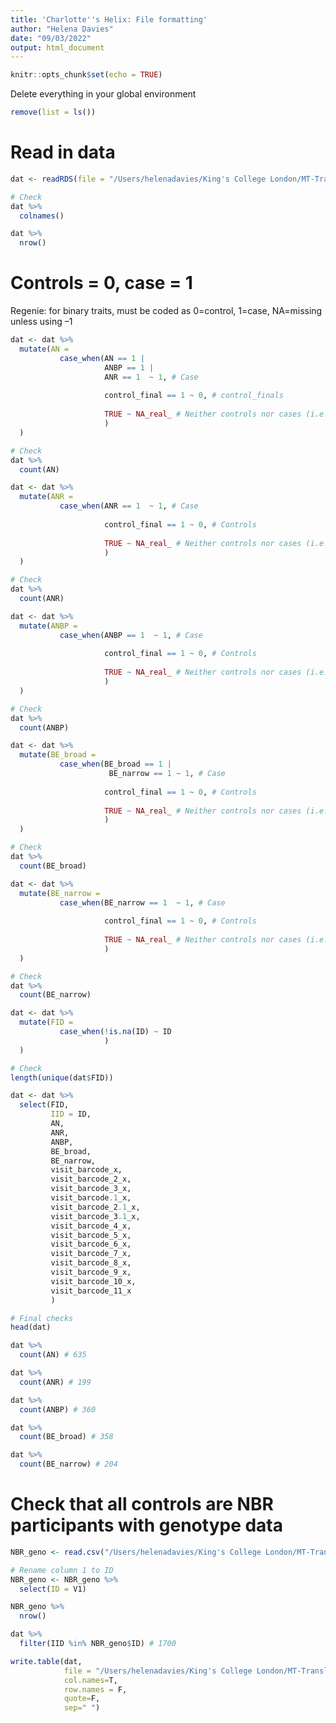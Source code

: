 ```yaml
---
title: 'Charlotte''s Helix: File formatting'
author: "Helena Davies"
date: "09/03/2022"
output: html_document
---
```


```r
knitr::opts_chunk$set(echo = TRUE)
```

Delete everything in your global environment
```r
remove(list = ls())
```

# Read in data
```r
dat <- readRDS(file = "/Users/helenadavies/King's College London/MT-Translational Neuropsychiatric Genomics - Helena_Davies_PhD - Helena_Davies_PhD/PGC_Freeze3_cases/data_cleaned/data_CharlottesHelix_cleaned_case_control2022-03-28.rds")

# Check
dat %>%
  colnames()

dat %>%
  nrow()
```

# Controls = 0, case = 1
Regenie: for binary traits, must be coded as 0=control, 1=case, NA=missing unless using --1
```r
dat <- dat %>%
  mutate(AN =
           case_when(AN == 1 |
                     ANBP == 1 |
                     ANR == 1  ~ 1, # Case
                     
                     control_final == 1 ~ 0, # control_finals 
                     
                     TRUE ~ NA_real_ # Neither controls nor cases (i.e., BE cases)
                     )
  )

# Check
dat %>%
  count(AN)
```

```r
dat <- dat %>%
  mutate(ANR =
           case_when(ANR == 1  ~ 1, # Case
                     
                     control_final == 1 ~ 0, # Controls 
                     
                     TRUE ~ NA_real_ # Neither controls nor cases (i.e., BE cases)
                     )
  )

# Check
dat %>%
  count(ANR)
```

```r
dat <- dat %>%
  mutate(ANBP =
           case_when(ANBP == 1  ~ 1, # Case
                     
                     control_final == 1 ~ 0, # Controls 
                     
                     TRUE ~ NA_real_ # Neither controls nor cases (i.e., BE cases)
                     )
  )

# Check
dat %>%
  count(ANBP)
```

```r
dat <- dat %>%
  mutate(BE_broad =
           case_when(BE_broad == 1 |
                      BE_narrow == 1 ~ 1, # Case
                     
                     control_final == 1 ~ 0, # Controls 
                     
                     TRUE ~ NA_real_ # Neither controls nor cases (i.e., BE cases)
                     )
  )

# Check
dat %>%
  count(BE_broad)
```

```r
dat <- dat %>%
  mutate(BE_narrow =
           case_when(BE_narrow == 1  ~ 1, # Case
                     
                     control_final == 1 ~ 0, # Controls 
                     
                     TRUE ~ NA_real_ # Neither controls nor cases (i.e., BE cases)
                     )
  )

# Check
dat %>%
  count(BE_narrow)
```

```r
dat <- dat %>%
  mutate(FID =
           case_when(!is.na(ID) ~ ID
                     )
  )

# Check
length(unique(dat$FID))
```

```r
dat <- dat %>%
  select(FID,
         IID = ID,
         AN,
         ANR,
         ANBP,
         BE_broad,
         BE_narrow,
         visit_barcode_x,
         visit_barcode_2_x,
         visit_barcode_3_x,
         visit_barcode.1_x,
         visit_barcode_2.1_x,
         visit_barcode_3.1_x,
         visit_barcode_4_x,
         visit_barcode_5_x,
         visit_barcode_6_x,
         visit_barcode_7_x,
         visit_barcode_8_x,
         visit_barcode_9_x,
         visit_barcode_10_x,
         visit_barcode_11_x
         )

# Final checks
head(dat)

dat %>%
  count(AN) # 635

dat %>%
  count(ANR) # 199

dat %>%
  count(ANBP) # 360

dat %>%
  count(BE_broad) # 358

dat %>%
  count(BE_narrow) # 204
```
# Check that all controls are NBR participants with genotype data
```r
NBR_geno <- read.csv("/Users/helenadavies/King's College London/MT-Translational Neuropsychiatric Genomics - Helena_Davies_PhD - Helena_Davies_PhD/PGC_Freeze3_cases/data_cleaned/GLAD_NBR_genotyped_IDs/NBRv1_IDs.csv", header = FALSE)

# Rename column 1 to ID
NBR_geno <- NBR_geno %>%
  select(ID = V1)

NBR_geno %>%
  nrow()

dat %>%
  filter(IID %in% NBR_geno$ID) # 1700
```

```r
write.table(dat,
            file = "/Users/helenadavies/King's College London/MT-Translational Neuropsychiatric Genomics - Helena_Davies_PhD - Helena_Davies_PhD/PGC_Freeze3_cases/data_cleaned/CH_AN25K_PGCED3_pheno_formatted_280322.txt",
            col.names=T,
            row.names = F,
            quote=F,
            sep=" ")
```

